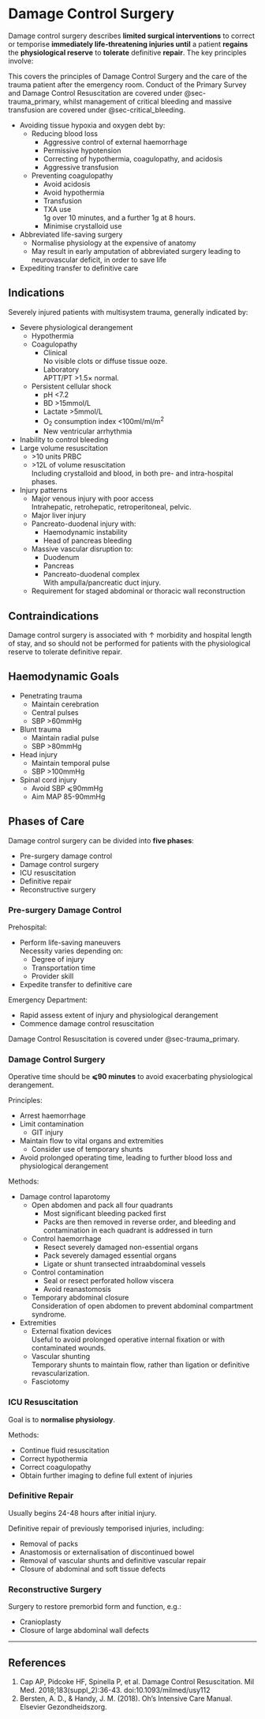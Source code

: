 # Damage Control Surgery {#sec-damage_control}

Damage control surgery describes **limited surgical interventions** to correct or temporise **immediately life-threatening injuries until** a patient **regains** the **physiological reserve** to **tolerate** definitive **repair**. The key principles involve:

:::column-margin
This covers the principles of Damage Control Surgery and the care of the trauma patient after the emergency room. Conduct of the Primary Survey and Damage Control Resuscitation are covered under @sec-trauma_primary, whilst management of critical bleeding and massive transfusion are covered under @sec-critical_bleeding.
:::

* Avoiding tissue hypoxia and oxygen debt by:
	* Reducing blood loss
		* Aggressive control of external haemorrhage
		* Permissive hypotension
		* Correcting of hypothermia, coagulopathy, and acidosis
		* Aggressive transfusion\
	* Preventing coagulopathy\
		* Avoid acidosis
		* Avoid hypothermia
		* Transfusion\
		* TXA use\
		1g over 10 minutes, and a further 1g at 8 hours.
		* Minimise crystalloid use
* Abbreviated life-saving surgery
	* Normalise physiology at the expensive of anatomy
	* May result in early amputation of abbreviated surgery leading to neurovascular deficit, in order to save life
* Expediting transfer to definitive care


## Indications

Severely injured patients with multisystem trauma, generally indicated by:

* Severe physiological derangement	
	* Hypothermia
	* Coagulopathy
		* Clinical\
		No visible clots or diffuse tissue ooze.
		* Laboratory\
		APTT/PT >1.5× normal.
	* Persistent cellular shock
		* pH <7.2
		* BD >15mmol/L
		* Lactate >5mmol/L
		* O~2~ consumption index <100ml/ml/m^2^
		* New ventricular arrhythmia
* Inability to control bleeding
* Large volume resuscitation
	* \>10 units PRBC
	* \>12L of volume resuscitation\
	Including crystalloid and blood, in both pre- and intra-hospital phases.
* Injury patterns
	* Major venous injury with poor access\
	Intrahepatic, retrohepatic, retroperitoneal, pelvic.
	* Major liver injury\
	* Pancreato-duodenal injury with:
		* Haemodynamic instability
		* Head of pancreas bleeding
	* Massive vascular disruption to:
		* Duodenum
		* Pancreas
		* Pancreato-duodenal complex\
		With ampulla/pancreatic duct injury.
	* Requirement for staged abdominal or thoracic wall reconstruction


## Contraindications

Damage control surgery is associated with ↑ morbidity and hospital length of stay, and so should not be performed for patients with the physiological reserve to tolerate definitive repair.


## Haemodynamic Goals

* Penetrating trauma
	* Maintain cerebration
	* Central pulses
	* SBP >60mmHg
* Blunt trauma
	* Maintain radial pulse
	* SBP >80mmHg
* Head injury
	* Maintain temporal pulse
	* SBP >100mmHg
* Spinal cord injury
	* Avoid SBP ⩽90mmHg
	* Aim MAP 85-90mmHg


## Phases of Care

Damage control surgery can be divided into **five phases**:

* Pre-surgery damage control
* Damage control surgery\
* ICU resuscitation
* Definitive repair
* Reconstructive surgery


### Pre-surgery Damage Control

Prehospital:

* Perform life-saving maneuvers\
Necessity varies depending on:
	* Degree of injury
	* Transportation time
	* Provider skill
* Expedite transfer to definitive care


Emergency Department:

* Rapid assess extent of injury and physiological derangement
* Commence damage control resuscitation

:::column-margin
Damage Control Resuscitation is covered under @sec-trauma_primary.
:::

### Damage Control Surgery

:::tick
Operative time should be **⩽90 minutes** to avoid exacerbating physiological derangement.
:::

Principles:

* Arrest haemorrhage
* Limit contamination
	* GIT injury
* Maintain flow to vital organs and extremities
	* Consider use of temporary shunts
* Avoid prolonged operating time, leading to further blood loss and physiological derangement


Methods:

* Damage control laparotomy
	* Open abdomen and pack all four quadrants\
		* Most significant bleeding packed first
		* Packs are then removed in reverse order, and bleeding and contamination in each quadrant is addressed in turn
	* Control haemorrhage
		* Resect severely damaged non-essential organs
		* Pack severely damaged essential organs
		* Ligate or shunt transected intraabdominal vessels
	* Control contamination\
		* Seal or resect perforated hollow viscera
		* Avoid reanastomosis
	* Temporary abdominal closure\
	Consideration of open abdomen to prevent abdominal compartment syndrome.
* Extremities
	* External fixation devices\
	Useful to avoid prolonged operative internal fixation or with contaminated wounds.
	* Vascular shunting\
	Temporary shunts to maintain flow, rather than ligation or definitive revascularization.
	* Fasciotomy


### ICU Resuscitation

:::priority
Goal is to **normalise physiology**.
:::

Methods:

* Continue fluid resuscitation
* Correct hypothermia
* Correct coagulopathy
* Obtain further imaging to define full extent of injuries


### Definitive Repair

:::info
Usually begins 24-48 hours after initial injury.
:::

Definitive repair of previously temporised injuries, including:

* Removal of packs
* Anastomosis or externalisation of discontinued bowel
* Removal of vascular shunts and definitive vascular repair
* Closure of abdominal and soft tissue defects


### Reconstructive Surgery

Surgery to restore premorbid form and function, e.g.:

* Cranioplasty
* Closure of large abdominal wall defects


---

## References

1. Cap AP, Pidcoke HF, Spinella P, et al. Damage Control Resuscitation. Mil Med. 2018;183(suppl_2):36-43. doi:10.1093/milmed/usy112
2. Bersten, A. D., & Handy, J. M. (2018). Oh’s Intensive Care Manual. Elsevier Gezondheidszorg.
